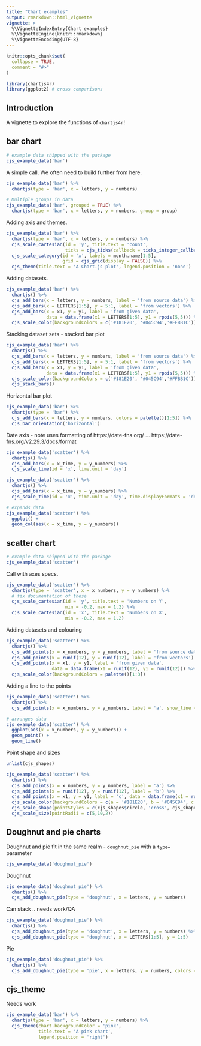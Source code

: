 ```yaml
---
title: "Chart examples"
output: rmarkdown::html_vignette
vignette: >
  %\VignetteIndexEntry{Chart examples}
  %\VignetteEngine{knitr::rmarkdown}
  %\VignetteEncoding{UTF-8}
---
```


```r
knitr::opts_chunk$set(
  collapse = TRUE,
  comment = "#>"
)
```

```r
library(chartjs4r)
library(ggplot2) # cross comparisons
```

## Introduction

A vignette to explore the functions of `chartjs4r`!

## bar chart

```r
# example data shipped with the package
cjs_example_data('bar')
```

A simple call. We often need to build further from here.

```r
cjs_example_data('bar') %>%
  chartjs(type = 'bar', x = letters, y = numbers)
```

```r
# Multiple groups in data
cjs_example_data('bar', grouped = TRUE) %>%
  chartjs(type = 'bar', x = letters, y = numbers, group = group)
```

Adding axis and themes.

```r
cjs_example_data('bar') %>%
  chartjs(type = 'bar', x = letters, y = numbers) %>% 
  cjs_scale_cartesian(id = 'y', title.text = 'count',
                      ticks = cjs_ticks(callback = ticks_integer_callback(step = 1))) %>% 
  cjs_scale_category(id = 'x', labels = month.name[1:5],
                     grid = cjs_grid(display = FALSE)) %>% 
  cjs_theme(title.text = 'A Chart.js plot', legend.position = 'none')
```

Adding datasets.

```r
cjs_example_data('bar') %>%
  chartjs() %>% 
  cjs_add_bars(x = letters, y = numbers, label = 'from source data') %>% 
  cjs_add_bars(x = LETTERS[1:5], y = 5:1, label = 'from vectors') %>% 
  cjs_add_bars(x = x1, y = y1, label = 'from given data',
               data = data.frame(x1 = LETTERS[1:5], y1 = rpois(5,5))) %>% 
  cjs_scale_color(backgroundColors = c('#181E20', '#045C94','#FFBB1C'))
```

Stacking dataset sets - stacked bar plot

```r
cjs_example_data('bar') %>%
  chartjs() %>% 
  cjs_add_bars(x = letters, y = numbers, label = 'from source data') %>% 
  cjs_add_bars(x = LETTERS[1:5], y = 5:1, label = 'from vectors') %>% 
  cjs_add_bars(x = x1, y = y1, label = 'from given data',
               data = data.frame(x1 = LETTERS[1:5], y1 = rpois(5,5))) %>% 
  cjs_scale_color(backgroundColors = c('#181E20', '#045C94','#FFBB1C')) %>% 
  cjs_stack_bars()
```

Horizontal bar plot

```r
cjs_example_data('bar') %>%
  chartjs(type = 'bar') %>% 
  cjs_add_bars(x = letters, y = numbers, colors = palette()[1:5]) %>% 
  cjs_bar_orientation('horizontal')
```

Date axis - note uses formatting of https://date-fns.org/ ... https://date-fns.org/v2.29.3/docs/format

```r
cjs_example_data('scatter') %>% 
  chartjs() %>% 
  cjs_add_bars(x = x_time, y = y_numbers) %>% 
  cjs_scale_time(id = 'x', time.unit = 'day')
```

```r
cjs_example_data('scatter') %>% 
  chartjs() %>% 
  cjs_add_bars(x = x_time, y = y_numbers) %>% 
  cjs_scale_time(id = 'x', time.unit = 'day', time.displayFormats = 'dd/MM/yyyy')
```

```r
# expands data
cjs_example_data('scatter') %>% 
  ggplot() +
  geom_col(aes(x = x_time, y = y_numbers))
```


## scatter chart

```r
# example data shipped with the package
cjs_example_data('scatter')
```

Call with axes specs.

```r
cjs_example_data('scatter') %>%
  chartjs(type = 'scatter', x = x_numbers, y = y_numbers) %>% 
  # fix documentation of these
  cjs_scale_cartesian(id = 'y', title.text = 'Numbers on Y',
                      min = -0.2, max = 1.2) %>% 
  cjs_scale_cartesian(id = 'x', title.text = 'Numbers on X',
                      min = -0.2, max = 1.2)
```

Adding datasets and colouring

```r
cjs_example_data('scatter') %>%
  chartjs() %>% 
  cjs_add_points(x = x_numbers, y = y_numbers, label = 'from source data') %>% 
  cjs_add_points(x = runif(12), y = runif(12), label = 'from vectors') %>% 
  cjs_add_points(x = x1, y = y1, label = 'from given data',
                 data = data.frame(x1 = runif(12), y1 = runif(12))) %>% 
  cjs_scale_color(backgroundColors = palette()[1:3])
```

Adding a line to the points

```r
cjs_example_data('scatter') %>%
  chartjs() %>% 
  cjs_add_points(x = x_numbers, y = y_numbers, label = 'a', show_line = TRUE)
```

```r
# arranges data
cjs_example_data('scatter') %>% 
  ggplot(aes(x = x_numbers, y = y_numbers)) +
  geom_point() +
  geom_line()
```

Point shape and sizes

```r
unlist(cjs_shapes)

cjs_example_data('scatter') %>%
  chartjs() %>% 
  cjs_add_points(x = x_numbers, y = y_numbers, label = 'a') %>% 
  cjs_add_points(x = runif(12), y = runif(12), label = 'b') %>% 
  cjs_add_points(x = x1, y = y1, label = 'c', data = data.frame(x1 = runif(12), y1 = runif(12))) %>% 
  cjs_scale_color(backgroundColors = c(a = '#181E20', b = '#045C94', c = '#FFBB1C'), match_background_and_border = T) %>% 
  cjs_scale_shape(pointStyles = c(cjs_shapes$circle, 'cross', cjs_shapes[['star']])) %>% 
  cjs_scale_size(pointRadii = c(5,10,2))
```

## Doughnut and pie charts

Doughnut and pie fit in the same realm - `doughnut_pie` with a `type=` parameter

```r
cjs_example_data('doughnut_pie')
```

Doughnut

```r
cjs_example_data('doughnut_pie') %>% 
  chartjs() %>% 
  cjs_add_doughnut_pie(type = 'doughnut', x = letters, y = numbers)
```

Can stack .. needs work/QA

```r
cjs_example_data('doughnut_pie') %>% 
  chartjs() %>% 
  cjs_add_doughnut_pie(type = 'doughnut', x = letters, y = numbers) %>% 
  cjs_add_doughnut_pie(type = 'doughnut', x = LETTERS[1:5], y = 1:5)
```

Pie 

```r
cjs_example_data('doughnut_pie') %>% 
  chartjs() %>% 
  cjs_add_doughnut_pie(type = 'pie', x = letters, y = numbers, colors = palette()[1:5])
```

## cjs_theme

Needs work

```r
cjs_example_data('bar') %>%
  chartjs(type = 'bar', x = letters, y = numbers) %>% 
  cjs_theme(chart.backgroundColor = 'pink', 
            title.text = 'A pink chart',
            legend.position = 'right')
```
